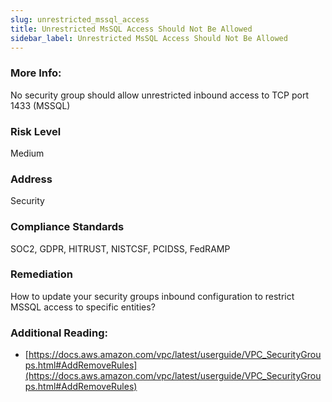 ```yaml
---
slug: unrestricted_mssql_access
title: Unrestricted MsSQL Access Should Not Be Allowed
sidebar_label: Unrestricted MsSQL Access Should Not Be Allowed
---
```


### More Info:

No security group should allow unrestricted inbound access to TCP port 1433 (MSSQL)

### Risk Level

Medium

### Address

Security

### Compliance Standards

SOC2, GDPR, HITRUST, NISTCSF, PCIDSS, FedRAMP

### Remediation

How to update your security groups inbound configuration to restrict MSSQL access to specific entities?

### Additional Reading:

- [https://docs.aws.amazon.com/vpc/latest/userguide/VPC_SecurityGroups.html#AddRemoveRules](https://docs.aws.amazon.com/vpc/latest/userguide/VPC_SecurityGroups.html#AddRemoveRules) 


